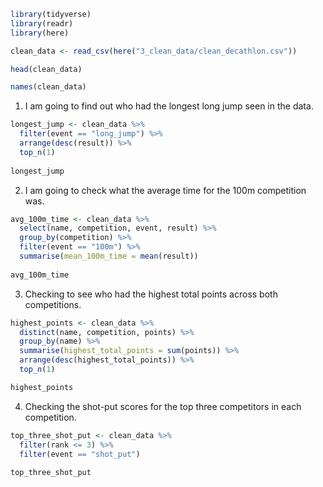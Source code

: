 

```r
library(tidyverse)
library(readr)
library(here)
```


```r
clean_data <- read_csv(here("3_clean_data/clean_decathlon.csv"))

head(clean_data)
```

```r
names(clean_data)
```



1. I am going to find out who had the longest long jump seen in the data.

```r
longest_jump <- clean_data %>%
  filter(event == "long_jump") %>%
  arrange(desc(result)) %>%
  top_n(1)
  
longest_jump
```


2. I am going to check what the average time for the 100m competition was.

```r
avg_100m_time <- clean_data %>%
  select(name, competition, event, result) %>%
  group_by(competition) %>%
  filter(event == "100m") %>%
  summarise(mean_100m_time = mean(result))
  
avg_100m_time
```



3. Checking to see who had the highest total points across both competitions.

```r
highest_points <- clean_data %>%
  distinct(name, competition, points) %>%
  group_by(name) %>%
  summarise(highest_total_points = sum(points)) %>%
  arrange(desc(highest_total_points)) %>%
  top_n(1)

highest_points
```



4. Checking the shot-put scores for the top three competitors in each competition.

  
```r
top_three_shot_put <- clean_data %>%
  filter(rank <= 3) %>%
  filter(event == "shot_put")
  
top_three_shot_put
```











